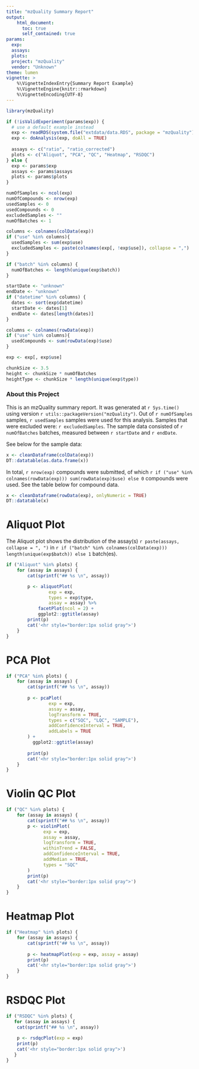 ```yaml
---
title: "mzQuality Summary Report"
output: 
    html_document:
      toc: true
      self_contained: true
params:
  exp: 
  assays: 
  plots: 
  project: "mzQuality"
  vendor: "Unknown"
theme: lumen
vignette: >
    %\VignetteIndexEntry{Summary Report Example}
    %\VignetteEngine{knitr::rmarkdown}
    %\VignetteEncoding{UTF-8}
---
```


```{=html}
<style type="text/css">
div.main-container {
    max-width: 70vw !important;
}
</style>
```


```r
library(mzQuality)

if (!isValidExperiment(params$exp)) {
  # use a default example instead
  exp <- readRDS(system.file("extdata/data.RDS", package = "mzQuality"))
  exp <- doAnalysis(exp, doAll = TRUE)
  
  assays <- c("ratio", "ratio_corrected")
  plots <- c("Aliquot", "PCA", "QC", "Heatmap", "RSDQC")
} else {
  exp <- params$exp
  assays <- params$assays
  plots <- params$plots
}

numOfSamples <- ncol(exp)
numOfCompounds <- nrow(exp)
usedSamples <- 0
usedCompounds <- 0
excludedSamples <- ""
numOfBatches <- 1

columns <- colnames(colData(exp))
if ("use" %in% columns){
  usedSamples <- sum(exp$use)
  excludedSamples <- paste(colnames(exp[, !exp$use]), collapse = ",")
} 

if ("batch" %in% columns) {
  numOfBatches <- length(unique(exp$batch))
}

startDate <- "unknown"
endDate <- "unknown"
if ("datetime" %in% columns) {
  dates <- sort(exp$datetime)
  startDate <- dates[1]
  endDate <- dates[length(dates)]
}

columns <- colnames(rowData(exp))
if ("use" %in% columns){
  usedCompounds <- sum(rowData(exp)$use)
} 

exp <- exp[, exp$use]

chunkSize <- 3.5
height <- chunkSize * numOfBatches
heightType <- chunkSize * length(unique(exp$type))
```

### About this Project
This is an mzQuality summary report. It was generated at `r Sys.time()` 
using version `r utils::packageVersion("mzQuality")`. Out of 
`r numOfSamples` samples, `r usedSamples` samples were used for this analysis. 
Samples that were excluded were: `r excludedSamples`. The sample data consisted 
of `r numOfBatches` batches, measured between `r startDate` and `r endDate`. 

See below for the sample data:

```r
x <- cleanDataframe(colData(exp))
DT::datatable(as.data.frame(x))
```

In total, `r nrow(exp)` compounds were submitted, of which `r if ("use" %in% colnames(rowData(exp))) sum(rowData(exp)$use) else 0` compounds were used. See the table below for compound data.

```r
x <- cleanDataframe(rowData(exp), onlyNumeric = TRUE)
DT::datatable(x)
```


# Aliquot Plot {.tabset .tabset-fade .tabset-pills}
The Aliquot plot shows the distribution of the assay(s) `r paste(assays, collapse = ", ")` in `r if ("batch" %in% colnames(colData(exp))) length(unique(exp$batch)) else 1` batch(es). 

```r
if ("Aliquot" %in% plots) {
    for (assay in assays) {
        cat(sprintf("## %s \n", assay))

        p <- aliquotPlot(
                exp = exp, 
                types = exp$type, 
                assay = assay) %>% 
            facetPlot(ncol = 2) + 
            ggplot2::ggtitle(assay)
        print(p)
        cat('<hr style="border:1px solid gray">')
    }
}
```

# PCA Plot {.tabset .tabset-fade .tabset-pills}

```r
if ("PCA" %in% plots) {
    for (assay in assays) {
        cat(sprintf("## %s \n", assay))
        
        p <- pcaPlot(
                exp = exp, 
                assay = assay,
                logTransform = TRUE, 
                types = c("SQC", "LQC", "SAMPLE"),
                addConfidenceInterval = TRUE, 
                addLabels = TRUE
        ) +
          ggplot2::ggtitle(assay)
        
        print(p)
        cat('<hr style="border:1px solid gray">')
    }
}
```

# Violin QC Plot {.tabset .tabset-fade .tabset-pills}

```r
if ("QC" %in% plots) {
    for (assay in assays) {
        cat(sprintf("## %s \n", assay))
        p <- violinPlot(
              exp = exp, 
              assay = assay,
              logTransform = TRUE, 
              withinTrend = FALSE, 
              addConfidenceInterval = TRUE,
              addMedian = TRUE, 
              types = "SQC" 
        )
        print(p)
        cat('<hr style="border:1px solid gray">')
    }
}
```


# Heatmap Plot {.tabset .tabset-fade .tabset-pills}
```r
if ("Heatmap" %in% plots) {
    for (assay in assays) {
        cat(sprintf("## %s \n", assay))
        
        p <- heatmapPlot(exp = exp, assay = assay)
        print(p)
        cat('<hr style="border:1px solid gray">')
    }
}
```

# RSDQC Plot {.tabset .tabset-fade .tabset-pills}
```r
if ("RSDQC" %in% plots) {
   for (assay in assays) {
    cat(sprintf("## %s \n", assay))
    
    p <- rsdqcPlot(exp = exp)
    print(p)
    cat('<hr style="border:1px solid gray">')
   }
}
```


